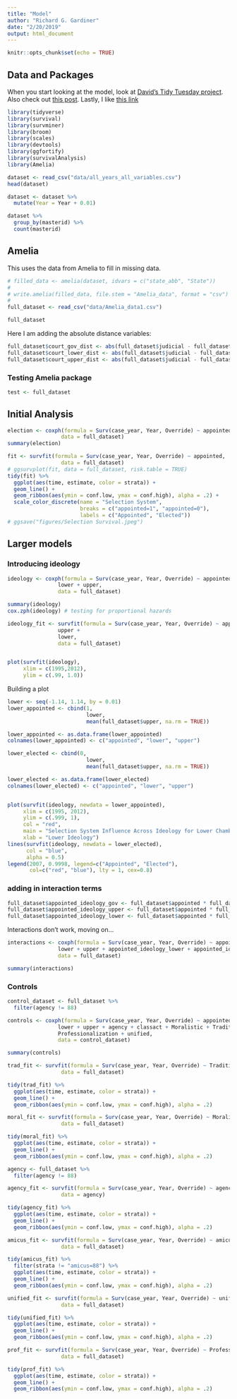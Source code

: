 ```yaml
---
title: "Model"
author: "Richard G. Gardiner"
date: "2/20/2019"
output: html_document
---
```


```r
knitr::opts_chunk$set(echo = TRUE)
```

## Data and Packages

When you start looking at the model, look at [David's Tidy Tuesday project](https://mobile.twitter.com/drob/status/1082318029168566273?s=21). Also check out [this post](https://hockey-graphs.com/2019/01/07/quantifying-differences-between-the-regular-season-and-playoffs-using-survival-analysis/?blogsub=confirming#subscribe-blog).  Lastly, I like [this link](https://rpubs.com/daspringate/survival)

```r
library(tidyverse)
library(survival)
library(survminer)
library(broom)
library(scales)
library(devtools)
library(ggfortify)
library(survivalAnalysis)
library(Amelia)
```

```r
dataset <- read_csv("data/all_years_all_variables.csv")
head(dataset)

dataset <- dataset %>%
  mutate(Year = Year + 0.01)

dataset %>%
  group_by(masterid) %>%
  count(masterid)
```

## Amelia 

This uses the data from Amelia to fill in missing data.  
```r
# filled_data <- amelia(dataset, idvars = c("state_abb", "State"))
# 
# write.amelia(filled_data, file.stem = "Amelia_data", format = "csv")
# 
full_dataset <- read_csv("data/Amelia_data1.csv")

full_dataset
```


Here I am adding the absolute distance variables:

```r
full_dataset$court_gov_dist <- abs(full_dataset$judicial - full_dataset$governor)
full_dataset$court_lower_dist <- abs(full_dataset$judicial - full_dataset$lower)
full_dataset$court_upper_dist <- abs(full_dataset$judicial - full_dataset$upper)
```

### Testing Amelia package

```r
test <- full_dataset


```


## Initial Analysis

```r
election <- coxph(formula = Surv(case_year, Year, Override) ~ appointed,
                 data = full_dataset)
summary(election)
```


```r
fit <- survfit(formula = Surv(case_year, Year, Override) ~ appointed,
                 data = full_dataset)
# ggsurvplot(fit, data = full_dataset, risk.table = TRUE)
tidy(fit) %>%
  ggplot(aes(time, estimate, color = strata)) +
  geom_line() +
  geom_ribbon(aes(ymin = conf.low, ymax = conf.high), alpha = .2) +
  scale_color_discrete(name = "Selection System",
                       breaks = c("appointed=1", "appointed=0"),
                       labels = c("Appointed", "Elected"))
# ggsave("figures/Selection Survival.jpeg")
```



## Larger models

### Introducing ideology
```r
ideology <- coxph(formula = Surv(case_year, Year, Override) ~ appointed +
                lower + upper,
                data = full_dataset)

summary(ideology)
cox.zph(ideology) # testing for proportional hazards
```



```r
ideology_fit <- survfit(formula = Surv(case_year, Year, Override) ~ appointed +
                upper +
                lower,
                data = full_dataset)


plot(survfit(ideology),
     xlim = c(1995,2012),
     ylim = c(.99, 1.0))
```

Building a plot
```r
lower <- seq(-1.14, 1.14, by = 0.01)
lower_appointed <- cbind(1,
                         lower,
                         mean(full_dataset$upper, na.rm = TRUE))

lower_appointed <- as.data.frame(lower_appointed)
colnames(lower_appointed) <- c("appointed", "lower", "upper")

lower_elected <- cbind(0,
                         lower,
                         mean(full_dataset$upper, na.rm = TRUE))

lower_elected <- as.data.frame(lower_elected)
colnames(lower_elected) <- c("appointed", "lower", "upper")


plot(survfit(ideology, newdata = lower_appointed),
     xlim = c(1995, 2012),
     ylim = c(.999, 1),
     col = "red",
     main = "Selection System Influence Across Ideology for Lower Chambers",
     xlab = "Lower Ideology")
lines(survfit(ideology, newdata = lower_elected),
      col = "blue",
      alpha = 0.5)
legend(2007, 0.9998, legend=c("Appointed", "Elected"),
       col=c("red", "blue"), lty = 1, cex=0.8)
```


### adding in interaction terms

```r
full_dataset$appointed_ideology_gov <- full_dataset$appointed * full_dataset$court_gov_dist
full_dataset$appointed_ideology_upper <- full_dataset$appointed * full_dataset$court_upper_dist
full_dataset$appointed_ideology_lower <- full_dataset$appointed * full_dataset$court_lower_dist


```


Interactions don't work, moving on...
```r
interactions <- coxph(formula = Surv(case_year, Year, Override) ~ appointed +
                lower + upper + appointed_ideology_lower + appointed_ideology_upper,
                data = full_dataset)

summary(interactions)
```

### Controls
```r

control_dataset <- full_dataset %>%
  filter(agency != 88)

controls <- coxph(formula = Surv(case_year, Year, Override) ~ appointed +
                lower + upper + agency + classact + Moralistic + Traditionalistic +
                Professionalization + unified,
                data = control_dataset)

summary(controls)
```


```r
trad_fit <- survfit(formula = Surv(case_year, Year, Override) ~ Traditionalistic,
                 data = full_dataset)

tidy(trad_fit) %>%
  ggplot(aes(time, estimate, color = strata)) +
  geom_line() +
  geom_ribbon(aes(ymin = conf.low, ymax = conf.high), alpha = .2)
```

```r
moral_fit <- survfit(formula = Surv(case_year, Year, Override) ~ Moralistic,
                 data = full_dataset)

tidy(moral_fit) %>%
  ggplot(aes(time, estimate, color = strata)) +
  geom_line() +
  geom_ribbon(aes(ymin = conf.low, ymax = conf.high), alpha = .2)
```

```r
agency <- full_dataset %>%
  filter(agency != 88)

agency_fit <- survfit(formula = Surv(case_year, Year, Override) ~ agency,
                 data = agency)

tidy(agency_fit) %>%
  ggplot(aes(time, estimate, color = strata)) +
  geom_line() +
  geom_ribbon(aes(ymin = conf.low, ymax = conf.high), alpha = .2)
```

```r
amicus_fit <- survfit(formula = Surv(case_year, Year, Override) ~ amicus,
                 data = full_dataset)

tidy(amicus_fit) %>%
  filter(strata != "amicus=88") %>%
  ggplot(aes(time, estimate, color = strata)) +
  geom_line() +
  geom_ribbon(aes(ymin = conf.low, ymax = conf.high), alpha = .2)
```

```r
unified_fit <- survfit(formula = Surv(case_year, Year, Override) ~ unified,
                 data = full_dataset)

tidy(unified_fit) %>%
  ggplot(aes(time, estimate, color = strata)) +
  geom_line() +
  geom_ribbon(aes(ymin = conf.low, ymax = conf.high), alpha = .2)
```


```r
prof_fit <- survfit(formula = Surv(case_year, Year, Override) ~ Professionalization,
                 data = full_dataset)

tidy(prof_fit) %>%
  ggplot(aes(time, estimate, color = strata)) +
  geom_line() +
  geom_ribbon(aes(ymin = conf.low, ymax = conf.high), alpha = .2)
```





